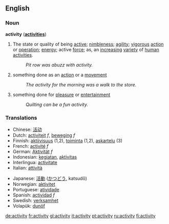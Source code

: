 ==English==
===Noun===
'''activity''' ('''[[activities]]''')
#The state or quality of being [[active]]; [[nimbleness]]; [[agility]]; [[vigorous]] [[action]] or [[operation]]; [[energy]]; active [[force]]; as, an [[increasing]] [[variety]] of [[human]] [[activities]].
#: ''Pit row was abuzz with activity.''
# something done as an [[action]] or a [[movement]]
#: ''The activity for the morning was a walk to the store.''
# something done for [[pleasure]] or [[entertainment]]
#: ''Quilting can be a fun activity.''

=== Translations === 
{{top}}
*Chinese: [[活动]]
*Dutch: [[activiteit]] ''f'', [[beweging]] ''f''
*Finnish: [[aktiivisuus]] (1,2), [[toiminta]] (1,2), [[askartelu]] (3)
*French: [[activité]] ''f''
*German: [[Aktivität]] ''f''
*Indonesian: [[giat|kegiatan]], [[aktivitas]] 
*Interlingua: [[activitate]] 
*Italian: [[attività]] 
{{mid}}
*Japanese: [[活動]] ([[かつどう]], katsudō) 
*Norwegian: [[aktivitet]]
*Portuguese: [[atividade]] 
*Spanish: [[actividad]] ''f''
*Swedish: [[verksamhet]] 
*Volapük: [[dunöf]]
{{bottom}}

[[de:activity]]
[[fr:activity]]
[[gl:activity]]
[[it:activity]]
[[pt:activity]]
[[ru:activity]]
[[fi:activity]]